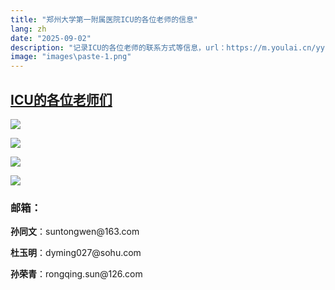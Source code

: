 ```yaml
---
title: "郑州大学第一附属医院ICU的各位老师的信息"
lang: zh
date: "2025-09-02"
description: "记录ICU的各位老师的联系方式等信息，url：https://m.youlai.cn/yyk/hospindex/1163/hospdeptexpert_43578.html"
image: "images\paste-1.png"
---
```


## [ICU的各位老师们](https://m.youlai.cn/yyk/hospindex/1163/hospdeptexpert_43578.html)

::: {#fig-icu layout-nrow="2"}
![](images/paste-1.png)

![](images/paste-2.png)

![](images/paste-3.png)

![](images/paste-4.png)
:::

### 邮箱：

**孙同文**：suntongwen\@163.com

**杜玉明**：dyming027\@sohu.com

**孙荣青**：rongqing.sun\@126.com